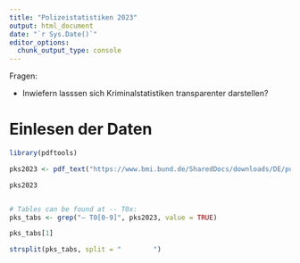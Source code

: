 ```yaml
---
title: "Polizeistatistiken 2023"
output: html_document
date: "`r Sys.Date()`"
editor_options: 
  chunk_output_type: console
---
```

Fragen: 

* Inwiefern lasssen sich Kriminalstatistiken transparenter darstellen? 

# Einlesen der Daten 

```r
library(pdftools)

pks2023 <- pdf_text("https://www.bmi.bund.de/SharedDocs/downloads/DE/publikationen/themen/sicherheit/pks-2023.pdf?__blob=publicationFile&v=3")

pks2023


# Tables can be found at -- T0x:
pks_tabs <- grep("– T0[0-9]", pks2023, value = TRUE)

pks_tabs[1]

strsplit(pks_tabs, split = "        ")
```

